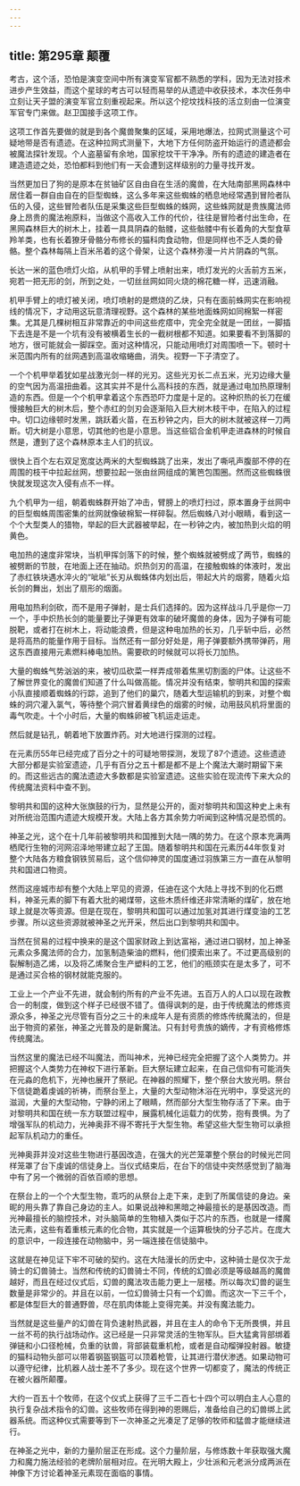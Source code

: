 ```yaml
---
---
---
```

title: 第295章 颠覆
---



考古，这个活，恐怕是演变空间中所有演变军官都不熟悉的学科，因为无法对技术进步产生效益，而这个星球的考古可以轻而易举的从遗迹中收获技术，本次任务中立刻让天子盟的演变军官立刻重视起来。所以这个挖坟找科技的活立刻由一位演变军官专门来做。赵卫国接手这项工作。

这项工作首先要做的就是到各个魔兽聚集的区域，采用地爆法，拉网式测量这个可疑地带是否有遗迹。在这种拉网式测量下，大地下方任何防盗开始运行的遗迹都会被魔法探针发现。个人盗墓留有余地，国家挖坟干干净净。所有的遗迹的建造者在建造遗迹之处，恐怕都料到他们有一天会遭到这样级别的力量寻找开发。

当然更加日了狗的是原本在贫铀矿区自由自在生活的魔兽，在大陆南部黑网森林中居住着一群自由自在的巨型蜘蛛，这么多年来这些蜘蛛的栖息地经常遇到冒险者队伍的入侵，这些冒险者队伍是采集这些巨型蜘蛛的蛛网，这些蛛网就是贵族魔法师身上昂贵的魔法袍原料，当做这个高收入工作的代价，往往是冒险者付出生命，在黑网森林巨大的树木上，挂着一具具阴森的骷髅，这些骷髅中有长着角的大型食草羚羊类，也有长着獠牙骨骼分布修长的猫科肉食动物，但是同样也不乏人类的骨骼。整个森林每隔上百米吊着的这个骨架，让这个森林弥漫一片片阴森的气氛。

长达一米的蓝色喷灯火焰，从机甲的手臂上喷射出来，喷灯发光的火舌前方五米，宛若一把无形的剑，所到之处，一切丝丝网如同火烧的棉花糖一样，迅速消融。

机甲手臂上的喷灯被关闭，喷灯喷射的是燃烧的乙炔，只有在面前蛛网实在影响视线的情况下，才动用这玩意清理视野。这个森林的某些地面蛛网如同棉絮一样密集。尤其是几棵树相互非常靠近的中间这些疙瘩中，完全完全就是一团丝，一脚插下去连是不是一个坑有没有被横着生长的一截树根都不知道。如果要看不到落脚的地方，很可能就会一脚踩空。面对这种情况，只能动用喷灯对周围喷一下。顿时十米范围内所有的丝网遇到高温收缩蜷曲，消失。视野一下子清空了。

一个个机甲举着犹如星战激光剑一样的光刃。这些光刃长二点五米，光刃边缘大量的空气因为高温扭曲着。这其实并不是什么高科技的东西，就是通过电加热原理制造的东西。但是一个个机甲拿着这个东西恐吓力度是十足的。这种炽热的长刀在缓慢接触巨大的树木后，整个赤红的剑刃会逐渐陷入巨大树木枝干中，在陷入的过程中。切口边缘顿时发黑，跳跃着火苗，在五秒钟之内，巨大的树木就被这样一刀两断。切大树是小意思，切其他的也是小意思。当这些铝合金机甲走进森林的时候自然是，遭到了这个森林原本主人们的抗议。

很快上百个左右双足宽度达两米的大型蜘蛛跳了出来，发出了嘶吼声腹部不停的在周围的枝干中拉起丝网，想要拉起一张由丝网组成的篱笆包围圈。然而这些蜘蛛很快就发现这次入侵有点不一样。

九个机甲为一组，朝着蜘蛛群开始了冲击，臂膀上的喷灯扫过，原本置身于丝网中的巨型蜘蛛周围密集的丝网就像破棉絮一样碎裂。然后蜘蛛八对小眼睛，看到这一个个大型类人的猎物，举起的巨大武器被举起，在一秒钟之内，被加热到火焰的明黄色。

电加热的速度非常块，当机甲挥剑落下的时候，整个蜘蛛就被劈成了两节，蜘蛛的被劈断的节肢，在地面上还在抽动。炽热剑刃的高温，在接触蜘蛛的体液时，发出了赤红铁块遇水淬火的“呲呲”长刃从蜘蛛体内划出后，带起大片的烟雾，随着火焰长剑的舞出，划出了扇形的烟面。

用电加热利剑砍，而不是用子弹射，是士兵们选择的。因为这样战斗几乎是你一刀一个，手中炽热长剑的能量要比子弹更有效率的破坏魔兽的身体，因为子弹有可能脱靶，或者打在树木上，将动能浪费，但是这种电加热的长刃，几乎斩中后，必然是将高热的能量作用于目标。当然还有一部分好处是，用子弹要额外携带弹药，用这东西直接用元素燃料棒电加热。需要砍的时候就可以将长刀加热。

大量的蜘蛛气势汹汹的来，被切瓜砍菜一样弄成带着焦黑切割面的尸体。让这些不了解世界变化的魔兽们知道了什么叫做高能。情况并没有结束，黎明共和国的探索小队直接顺着蜘蛛的行踪，追到了他们的巢穴，随着大型运输机的到来，对整个蜘蛛的洞穴灌入氯气，等待整个洞穴冒着黄绿色的烟雾的时候，动用鼓风机将里面的毒气吹走。十个小时后，大量的蜘蛛卵被飞机运走运走。

然后就是钻孔，朝着地下放置炸药。对大地进行探测的过程。

在元素历55年已经完成了百分之十的可疑地带探测，发现了87个遗迹。这些遗迹大部分都是实验室遗迹，几乎有百分之五十都是都不是上个魔法大潮时期留下来的。而这些远古的魔法遗迹大多数都是实验室遗迹。这些实验在现流传下来大众的传统魔法资料中查不到。

黎明共和国的这种大张旗鼓的行为，显然是公开的，面对黎明共和国这种史上未有对所统治范围内遗迹大规模开发。大陆上各方其余势力听闻到这种情况是恐慌的。

神圣之光，这个在十几年前被黎明共和国推到大陆一隅的势力。在这个原本充满两栖爬行生物的河网沼泽地带建立起了王国。随着黎明共和国在元素历44年恢复对整个大陆各方粮食钢铁贸易后，这个信仰神灵的国度通过羽族第三方一直在从黎明共和国进口物资。

然而这座城市却有整个大陆上罕见的资源，任迪在这个大陆上寻找不到的化石燃料，神圣元素的脚下有着大批的褐煤带，这些木质纤维还非常清晰的煤矿，放在地球上就是次等资源。但是在现在，黎明共和国可以通过加氢对其进行煤变油的工艺步骤。所以这些资源就被神圣之光开采，然后出口到黎明共和国中。

当然在贸易的过程中换来的是这个国家财政上到达富裕，通过进口钢材，加上神圣元素众多魔法师的合力，加氢制造柴油的燃料，他们摸索出来了。不过更高级别的裂解制造乙烯，以及将乙烯聚合生产塑料的工艺，他们的瓶颈实在是太多了，可不是通过买合格的钢材就能克服的。

工业上一个产业不先进，就会制约所有的产业不先进。五百万人的人口以现在政教合一的制度，做到这个样子已经很不错了。值得讽刺的是，由于传统魔法的修炼资源众多，神圣之光尽管有百分之三十的未成年人是有资质的修炼传统魔法的，但是出于物资的紧张，神圣之光普及的是新魔法。只有封号贵族的嫡传，才有资格修炼传统魔法。

当然这里的魔法已经不叫魔法，而叫神术，光神已经完全把握了这个人类势力。并把握这个人类势力在神权下进行革新。巨大祭坛建立起来，在自己信仰有可能消失在元淼的危机下，光神也展开了祭祀。在神器的照耀下，整个祭台大放光明。祭台下信徒跪着虔诚的祈祷，而祭台至上，大量的大型动物沐浴在光明中，享受这光的滋润，大量的大型动物，宁静的闭上了眼睛，然而部分大型生物存活了下来。由于对黎明共和国在统一东方联盟过程中，展露机械化运载力的优势，抱有畏惧。为了增强军队的机动力，光神奥菲不得不寄托于大型生物。希望这些大型生物可以承担起军队机动力的重任。

光神奥菲并没对这些生物进行基因改造，在强大的光芒笼罩整个祭台的时候光芒同样笼罩了台下虔诚的信徒身上。当仪式结束后，在台下的信徒中突然感觉到了脑海中有了另一个微弱的百依百顺的思想。

在祭台上的一个个大型生物，乖巧的从祭台上走下来，走到了所属信徒的身边。亲昵的用头靠了靠自己身边的主人。如果说战神和黑暗之神最擅长的是基因改造。而光神最擅长的脑控技术，对头脑简单的生物植入类似于芯片的东西，也就是一缕魔法元素，这些有着重核元素的化合物，其实就是一个运算极快的分子芯片。在庞大的意识中，一段连接在动物脑中，另一端连接在信徒脑中。

这就是在神见证下牢不可破的契约。这在大陆漫长的历史中，这种骑士是仅次于龙骑士的幻兽骑士。当然和传统的幻兽骑士不同，传统的幻兽必须是等级越高的魔兽越好，而且在经过仪式后，幻兽的魔法攻击能力更上一层楼。所以每次幻兽的诞生数量是非常少的。并且在以前，一位幻兽骑士只有一个幻兽。而这次一下三千个，都是体型巨大的普通野兽，尽在肌肉体能上变得完美。并没有魔法能力。

当然就是这些量产的幻兽在背负速射热武器，并且在主人的命令下无所畏惧，并且一丝不苟的执行战场动作。这已经是一只非常灵活的生物军队。巨大猛禽背部绑着弹链和小口径枪械，负重的驮兽，背部装载重机枪，或者是自动榴弹投射器。敏捷的猫科动物头部可以带着钢盔钢盔可以顶着枪管，让其进行潜伏渗透。如果动物可以遵守纪律，比机器人战士差不了多少。现在这个世界一切都变了，魔法的传统正在被火器所颠覆。

大约一百五十个牧师，在这个仪式上获得了三千二百七十四个可以明白主人心意的执行复杂战术指令的幻兽。这些牧师在得到神的恩赐后，准备给自己的幻兽绑上武器系统。而这种仪式需要等到下一次神圣之光凑足了足够的牧师和猛兽才能继续进行。

在神圣之光中，新的力量阶层正在形成。这个力量阶层，与修炼数十年获取强大魔力和魔力施法经验的老牌阶层相对应。在光明大殿上，少壮派和元老派分成两派在神像下方讨论着神圣元素现在面临的事情。